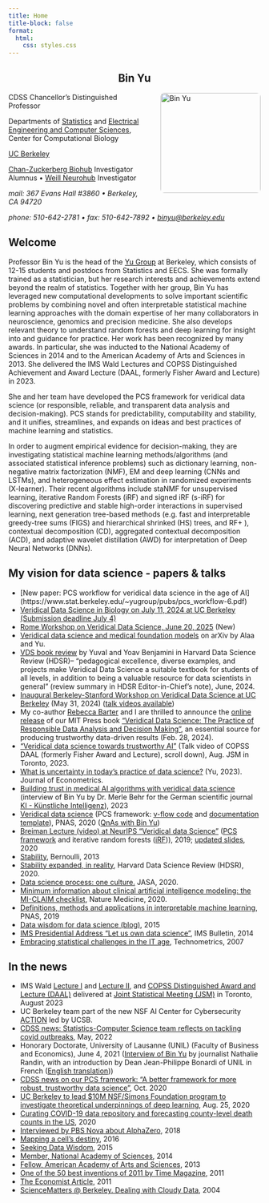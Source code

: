 ```yaml
---
title: Home
title-block: false
format:
  html:
    css: styles.css
---
```


<div style="text-align:center">
# Bin Yu
</div>

<img src="images/binyu.jpg" alt="Bin Yu" style="float:right; margin:0 0 1em 2em; width:200px; border-radius:8px;" />


CDSS Chancellor's Distinguished Professor

Departments of [Statistics](https://statistics.berkeley.edu/) and [Electrical Engineering and Computer Sciences](https://eecs.berkeley.edu/), Center for Computational Biology

[UC Berkeley](https://www.berkeley.edu/)

[Chan-Zuckerberg Biohub](https://www.czbiohub.org/) Investigator Alumnus • [Weill Neurohub](https://www.weillneurohub.org/) Investigator

*mail: 367 Evans Hall #3860 • Berkeley, CA 94720*

*phone: 510-642-2781 • fax: 510-642-7892 • [binyu@berkeley.edu](mailto:binyu@berkeley.edu)*

## Welcome

Professor Bin Yu is the head of the [Yu Group](https://www.stat.berkeley.edu/~yugroup/) at Berkeley, which consists of 12-15 students and postdocs from Statistics and EECS. She was formally trained as a statistician, but her research interests and achievements extend beyond the realm of statistics. Together with her group, Bin Yu has leveraged new computational developments to solve important scientific problems by combining novel and often interpretable statistical machine learning approaches with the domain expertise of her many collaborators in neuroscience, genomics and precision medicine. She also develops relevant theory to understand random forests and deep learning for insight into and guidance for practice. Her work has been recognized by many awards. In particular, she was inducted to the National Academy of Sciences in 2014 and to the American Academy of Arts and Sciences in 2013. She delivered the IMS Wald Lectures and COPSS Distinguished Achievement and Award Lecture (DAAL, formerly Fisher Award and Lecture) in 2023.

She and her team have developed the PCS framework for veridical data science (or responsible, reliable, and transparent data analysis and decision-making). PCS stands for predictability, computability and stability, and it unifies, streamlines, and expands on ideas and best practices of machine learning and statistics.

In order to augment empirical evidence for decision-making, they are investigating statistical machine learning methods/algorithms (and associated statistical inference problems) such as dictionary learning, non-negative matrix factorization (NMF), EM and deep learning (CNNs and LSTMs), and heterogeneous effect estimation in randomized experiments (X-learner). Their recent algorithms include staNMF for unsupervised learning, iterative Random Forests (iRF) and signed iRF (s-iRF) for discovering predictive and stable high-order interactions in supervised learning, next generation tree-based methods (e.g. fast and interpretable greedy-tree sums (FIGS) and hierarchical shrinked (HS) trees, and RF+ ), contextual decomposition (CD), aggregated contextual decomposition (ACD), and adaptive wavelet distillation (AWD) for interpretation of Deep Neural Networks (DNNs).

## My vision for data science - papers & talks

- [New paper: PCS workflow for veridical data science in the age of AI] (https://www.stat.berkeley.edu/~yugroup/pubs/pcs_workflow-6.pdf)
- [Veridical Data Science in Biology on July 11, 2024 at UC Berkeley (Submission deadline July 4)](https://www.eventbrite.com/e/veridical-data-science-for-biology-2025-tickets-1384456339179)
- [Rome Workshop on Veridical Data Science, June 20, 2025](https://www.integreat.no/events/public-events/workshops/veridical-data-science.html) (New)
- [Veridical data science and medical foundation models](https://arxiv.org/abs/2409.10580) on arXiv by Alaa and Yu.
- [VDS book review](https://hdsr.mitpress.mit.edu/pub/5322mn1e/release/3) by Yuval and Yoav Benjamini in Harvard Data Science Review (HDSR)-- "pedagogical excellence, diverse examples, and projects make Veridical Data Science a suitable textbook for students of all levels, in addition to being a valuable resource for data scientists in general" (review summary in HDSR Editor-in-Chief's note), June, 2024.
- [Inaugural Berkeley-Stanford Workshop on Veridical Data Science at UC Berkeley](https://na.eventscloud.com/website/69057/) (May 31, 2024) ([talk videos available](https://www.youtube.com/playlist?list=PLKW2Azk23ZtSrg4jwLSioaV1bwmFnQ1Bx))
- My co-author [Rebecca Barter](https://rebeccabarter.com/) and I are thrilled to announce the [online release](http://vdsbook.com/) of our MIT Press book ["Veridical Data Science: The Practice of Responsible Data Analysis and Decision Making"](https://mitpress.mit.edu/9780262049191/veridical-data-science/), an essential source for producing trustworthy data-driven results (Feb. 28, 2024).
- ["Veridical data science towards trustworthy AI"](https://ww2.amstat.org/meetings/jsm/2023/webcasts/index.cfm) (Talk video of COPSS DAAL (formerly Fisher Award and Lecture), scroll down), Aug. JSM in Toronto, 2023.
- [What is uncertainty in today's practice of data science?](https://www.sciencedirect.com/science/article/pii/S030440762300235X?dgcid=author) (Yu, 2023). Journal of Econometrics.
- [Building trust in medical AI algorithms with veridical data science](https://link.springer.com/epdf/10.1007/s13218-023-00803-y?sharing_token=ebI2N15qM6XZUegMth-Quve4RwlQNchNByi7wbcMAY7HhSJ5V2qZIFNLqxQFZ-zTvebYYHuYBEDcXzQl7eRE1JVsvjcy_eFebw0xZW9UU9CqWdFLLGd22GvHmjiyaKtyaRMQToSpZQruTneGX1KD5rV1I5kdcOMfqUq47TrVW5E%3D) (interview of Bin Yu by Dr. Merle Behr for the German scientific journal [KI - Künstliche Intelligenz](https://www.springer.com/journal/13218)), 2023
- [Veridical data science](https://www.pnas.org/content/117/8/3920) (PCS framework: [v-flow code](https://github.com/Yu-Group/veridical-flow) and [documentation template](https://yu-group.github.io/vdocs/PCSDoc-Template.html)), PNAS, 2020 ([QnAs with Bin Yu](https://www.pnas.org/content/117/8/3893))
- [Breiman Lecture (video) at NeurIPS "Veridical data Science"](https://slideslive.com/38922599/veridical-data-science) ([PCS framework](https://www.pnas.org/content/117/8/3920) and iterative random forests ([iRF](https://www.pnas.org/content/115/8/1943))), 2019; [updated slides](https://www.stat.berkeley.edu/~binyu/ps/papers2020/Breiman19-NeurIPS-yu.pdf), 2020
- [Stability](https://projecteuclid.org/euclid.bj/1377612862), Bernoulli, 2013
- [Stability expanded, in reality](https://hdsr.mitpress.mit.edu/pub/ekrhsui8/release/2), Harvard Data Science Review (HDSR), 2020.
- [Data science process: one culture.](https://www.tandfonline.com/doi/abs/10.1080/01621459.2020.1762615?journalCode=uasa20) JASA, 2020.
- [Minimum information about clinical artificial intelligence modeling: the MI-CLAIM checklist](https://www.nature.com/articles/s41591-020-1041-y), Nature Medicine, 2020.
- [Definitions, methods and applications in interpretable machine learning](https://www.pnas.org/content/116/44/22071), PNAS, 2019
- [Data wisdom for data science (blog)](http://www.odbms.org/2015/04/data-wisdom-for-data-science/), 2015
- [IMS Presidential Address "Let us own data science"](https://imstat.org/2014/10/01/ims-presidential-address-let-us-own-data-science/), IMS Bulletin, 2014
- [Embracing statistical challenges in the IT age](https://www.tandfonline.com/doi/abs/10.1198/004017007000000254), Technometrics, 2007

## In the news

- IMS Wald [Lecture I](https://ww2.aievolution.com/JSMAnnual/index.cfm?do=ev.viewEv&ev=1029) and [Lecture II](https://ww2.aievolution.com/JSMAnnual/index.cfm?do=ev.viewEv&ev=1031), and [COPSS Distinguished Award and Lecture (DAAL)](https://ww2.aievolution.com/JSMAnnual/index.cfm?do=ev.viewEv&ev=1374) delivered at [Joint Statistical Meeting (JSM)](https://ww2.amstat.org/meetings/jsm/2023/) in Toronto, August 2023
- UC Berkeley team part of the new NSF AI Center for Cybersecurity [ACTION](https://action.ucsb.edu/) led by UCSB.
- [CDSS news: Statistics-Computer Science team reflects on tackling covid outbreaks](https://data.berkeley.edu/news/statistics-computer-sciences-team-reflects-tackling-covid-outbreaks), May, 2022
- Honorary Doctorate, University of Lausanne (UNIL) (Faculty of Business and Economics), June 4, 2021 ([Interview of Bin Yu](https://www.youtube.com/watch?v=1JRGPGhcYzU) by journalist Nathalie Randin, with an introduction by Dean Jean-Philippe Bonardi of UNIL in French ([English translation](https://www.stat.berkeley.edu/~binyu/Intro-DeanBonardi-UNIL.pdf)))
- [CDSS news on our PCS framework: "A better framework for more robust, trustworthy data science"](https://data.berkeley.edu/people/bin-yu), Oct. 2020
- [UC Berkeley to lead $10M NSF/Simons Foundation program to investigate theoretical underpinnings of deep learning](https://data.berkeley.edu/news/uc-berkeley-lead-10m-nsfsimons-foundation-program-investigate-theoretical-underpinnings-deep), Aug. 25, 2020
- [Curating COVID-19 data repository and forecasting county-level death counts in the US](https://engineering.berkeley.edu/news/2020/04/getting-the-right-equipment-to-the-right-people/), 2020
- [Interviewed by PBS Nova about AlphaZero](https://www.pbs.org/wgbh/nova/article/google-alphazero-artificial-intelligence/), 2018
- [Mapping a cell's destiny](https://newscenter.lbl.gov/2016/05/04/mapping-cells-destiny/), 2016
- [Seeking Data Wisdom](https://vcresearch.berkeley.edu/news/seeking-data-wisdom), 2015
- [Member, National Academy of Sciences](http://www.dcd.zju.edu.cn/Hsu-conference/pr.htm), 2014
- [Fellow, American Academy of Arts and Sciences](http://www.dcd.zju.edu.cn/Hsu-conference/pr.htm), 2013
- [One of the 50 best inventions of 2011 by Time Magazine](http://content.time.com/time/magazine/article/0,9171,2099708,00.html), 2011
- [The Economist Article](http://www.economist.com/node/21534748), 2011
- [ScienceMatters @ Berkeley. Dealing with Cloudy Data](https://www.stat.berkeley.edu/~binyu/ps/dealingwithcloudydata.pdf), 2004
